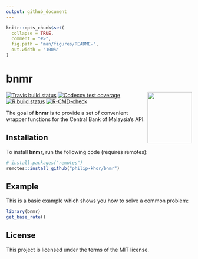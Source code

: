 ```yaml
---
output: github_document
---
```


<!-- README.md is generated from README.Rmd. Please edit that file -->

```r
knitr::opts_chunk$set(
  collapse = TRUE,
  comment = "#>",
  fig.path = "man/figures/README-",
  out.width = "100%"
)
```
# bnmr

<img src="man/figures/logo.png" align="right" width=120 height=139 alt="" />

<!-- badges: start -->
[![Travis build status](https://travis-ci.org/philip-khor/bnmr.svg?branch=master)](https://travis-ci.org/philip-khor/bnmr)
[![Codecov test coverage](https://codecov.io/gh/philip-khor/bnmr/branch/master/graph/badge.svg)](https://codecov.io/gh/philip-khor/bnmr?branch=master)
[![R build status](https://github.com/philip-khor/bnmr/workflows/R-CMD-check/badge.svg)](https://github.com/philip-khor/bnmr/actions)
[![R-CMD-check](https://github.com/philip-khor/bnmr/workflows/R-CMD-check/badge.svg)](https://github.com/philip-khor/bnmr/actions)
<!-- badges: end -->
  
The goal of **bnmr** is to provide a set of convenient wrapper functions for the Central Bank of Malaysia's API. 

## Installation


To install **bnmr**, run the following code (requires remotes):

```r
# install.packages("remotes")
remotes::install_github("philip-khor/bnmr")
```

## Example

This is a basic example which shows you how to solve a common problem:

```r
library(bnmr)
get_base_rate()
```

## License 

This project is licensed under the terms of the MIT license.
